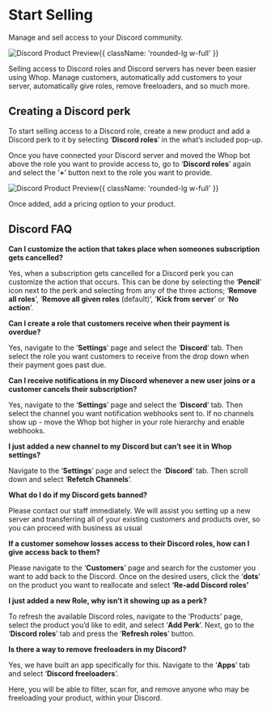 
# Start Selling

Manage and sell access to your Discord community.

![Discord Product Preview](https://i.imgur.com/EGaDD00.png){{ className: 'rounded-lg w-full' }}

Selling access to Discord roles and Discord servers has never been easier using Whop. Manage customers, automatically add customers to your server, automatically give roles, remove freeloaders, and so much more. 

## Creating a Discord perk

To start selling access to a Discord role, create a new product and add a Discord perk to it by selecting ‘**Discord roles**’ in the what’s included pop-up. 

Once you have connected your Discord server and moved the Whop bot above the role you want to provide access to, go to ‘**Discord roles**’ again and select the ‘**+**’ button next to the role you want to provide.

![Discord Product Preview](https://cdn.discordapp.com/attachments/1060606572746768526/1066118046206406756/DIscordPerk.gif){{ className: 'rounded-lg w-full' }}

Once added, add a pricing option to your product.

## Discord FAQ

**Can I customize the action that takes place when someones subscription gets cancelled?**

Yes, when a subscription gets cancelled for a Discord perk you can customize the action that occurs. This can be done by selecting the ‘**Pencil**’ icon next to the perk and selecting from any of the three actions; ‘**Remove all roles**’, ‘**Remove all given roles** (default)’, ‘**Kick from server**’ or ‘**No action**’. 

**Can I create a role that customers receive when their payment is overdue?**

Yes, navigate to the ‘**Settings**’ page and select the ‘**Discord**’ tab. Then select the role you want customers to receive from the drop down when their payment goes past due.

**Can I receive notifications in my Discord whenever a new user joins or a customer cancels their subscription?**

Yes, navigate to the ‘**Settings**’ page and select the ‘**Discord**’ tab. Then select the channel you want notification webhooks sent to. If no channels show up  - move the Whop bot higher in your role hierarchy and enable webhooks.

**I just added a new channel to my Discord but can’t see it in Whop settings?**

Navigate to the ‘**Settings**’ page and select the ‘**Discord**’ tab. Then scroll down and select ‘**Refetch Channels**’. 

**What do I do if my Discord gets banned?**

Please contact our staff immediately. We will assist you setting up a new server and transferring all of your existing customers and products over, so you can proceed with business as usual

**If a customer somehow losses access to their Discord roles, how can I give access back to them?**

Please navigate to the ‘**Customers**’ page and search for the customer you want to add back to the Discord. Once on the desired users, click the ‘**dots**’ on the product you want to reallocate and select **‘Re-add Discord roles’**

**I just added a new Role, why isn’t it showing up as a perk?**

To refresh the available Discord roles, navigate to the ‘Products’ page, select the product you’d like to edit, and select ‘**Add Perk**’. Next, go to the ‘**Discord roles**’ tab and press the ‘**Refresh roles**’ button.

**Is there a way to remove freeloaders in my Discord?**

Yes, we have built an app specifically for this. Navigate to the ‘**Apps**’ tab and select ‘**Discord freeloaders**’. 

Here, you will be able to filter, scan for, and remove anyone who may be freeloading your product, within your Discord.